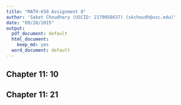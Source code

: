 ```yaml
---
title: "MATH-650 Assignment 8"
author: 'Saket Choudhary (USCID: 2170058637) (skchoudh@usc.edu)'
date: "09/28/2015"
output:
  pdf_document: default
  html_document:
    keep_md: yes
  word_document: default
---
```


## Chapter 11: 10

## Chapter 11: 21


